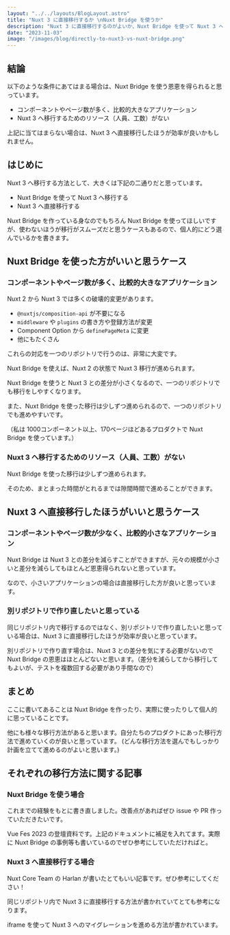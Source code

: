 ```yaml
---
layout: "../../layouts/BlogLayout.astro"
title: "Nuxt 3 に直接移行するか \nNuxt Bridge を使うか"
description: "Nuxt 3 に直接移行するのがよいか、Nuxt Bridge を使って Nuxt 3 へ移行するのがよいか個人的な考えを書きました"
date: "2023-11-03"
image: "/images/blog/directly-to-nuxt3-vs-nuxt-bridge.png"
---
```



## 結論

以下のような条件にあてはまる場合は、Nuxt Bridge を使う恩恵を得られると思っています。

- コンポーネントやページ数が多く、比較的大きなアプリケーション
- Nuxt 3 へ移行するためのリソース（人員、工数）がない

上記に当てはまらない場合は、Nuxt 3 へ直接移行したほうが効率が良いかもしれません。

## はじめに

Nuxt 3 へ移行する方法として、大きくは下記の二通りだと思っています。

- Nuxt Bridge を使って Nuxt 3 へ移行する
- Nuxt 3 へ直接移行する

Nuxt Bridge を作っている身なのでもちろん Nuxt Bridge を使ってほしいですが、使わないほうが移行がスムーズだと思うケースもあるので、個人的にどう選んでいるかを書きます。

## Nuxt Bridge を使った方がいいと思うケース

### コンポーネントやページ数が多く、比較的大きなアプリケーション

Nuxt 2 から Nuxt 3 では多くの破壊的変更があります。

- `@nuxtjs/composition-api` が不要になる
- `middleware` や `plugins` の書き方や登録方法が変更
- Component Option から `definePageMeta` に変更
- 他にもたくさん

これらの対応を一つのリポジトリで行うのは、非常に大変です。

Nuxt Bridge を使えば、Nuxt 2 の状態で Nuxt 3 移行が進められます。

Nuxt Bridge を使うと Nuxt 3 との差分が小さくなるので、一つのリポジトリでも移行をしやすくなります。

また、Nuxt Bridge を使った移行は少しずつ進められるので、一つのリポジトリでも進めやすいです。

（私は 1000コンポーネント以上、170ページほどあるプロダクトで Nuxt Bridge を使っています。）

### Nuxt 3 へ移行するためのリソース（人員、工数）がない

Nuxt Bridge を使った移行は少しずつ進められます。

そのため、まとまった時間がとれるまでは隙間時間で進めることができます。

## Nuxt 3 へ直接移行したほうがいいと思うケース

### コンポーネントやページ数が少なく、比較的小さなアプリケーション

Nuxt Bridge は Nuxt 3 との差分を減らすことができますが、元々の規模が小さいと差分を減らしてもほとんど恩恵得られないと思っています。

なので、小さいアプリケーションの場合は直接移行した方が良いと思っています。

### 別リポジトリで作り直したいと思っている

同じリポジトリ内で移行するのではなく、別リポジトリで作り直したいと思っている場合は、Nuxt 3 に直接移行したほうが効率が良いと思っています。

別リポジトリで作り直す場合は、Nuxt 3 との差分を気にする必要がないので Nuxt Bridge の恩恵はほとんどないと思います。（差分を減らしてから移行してもよいが、テストを複数回する必要があり手間なので）

## まとめ

ここに書いてあることは Nuxt Bridge を作ったり、実際に使ったりして個人的に思っていることです。

他にも様々な移行方法があると思います。自分たちのプロダクトにあった移行方法で進めていくのが良いと思っています。
(どんな移行方法を選んでもしっかり計画を立てて進めるのがよいと思います。)

## それぞれの移行方法に関する記事

### Nuxt Bridge を使う場合

これまでの経験をもとに書き直しました。改善点があればぜひ issue や PR 作っていただきたいです。

<OG url="https://nuxt.com/docs/bridge/overview" />

Vue Fes 2023 の登壇資料です。上記のドキュメントに補足を入れてます。実際に Nuxt Bridge の事例等も書いているのでぜひ参考にしていただければと。

<OG url="https://speakerdeck.com/wattanx/demystifying-nuxt-bridge" />

### Nuxt 3 へ直接移行する場合

Nuxt Core Team の Harlan が書いたとてもいい記事です。ぜひ参考にしてください！

<OG url="https://harlanzw.com/blog/nuxt-3-migration-cheatsheet" />

同じリポジトリ内で Nuxt 3 に直接移行する方法が書かれていてとても参考になります。

<OG url="https://speakerdeck.com/sugitat/yahoo-toraberunonuxt3yi-xing-niokerukai-fa-purosesu" />

iframe を使って Nuxt 3 へのマイグレーションを進める方法が書かれています。

<OG url="https://speakerdeck.com/hacomono/nuxt-2kara3hemaiguresiyonsurufang-fa-kao-etetara-maikurohurontoendonohuremuwakugadekitahua" />
